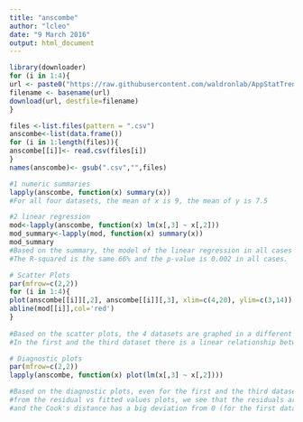 ```yaml
---
title: "anscombe"
author: "lcleo"
date: "9 March 2016"
output: html_document
---
```



```r
library(downloader)
for (i in 1:4){
url <- paste0("https://raw.githubusercontent.com/waldronlab/AppStatTrento/master/Session4/anscombe",i,".csv")
filename <- basename(url)
download(url, destfile=filename)
}

files <-list.files(pattern = ".csv")
anscombe<-list(data.frame())
for (i in 1:length(files)){
anscombe[[i]]<- read.csv(files[i])
}
names(anscombe)<- gsub(".csv","",files)

#1 numeric summaries
lapply(anscombe, function(x) summary(x))
#For all four datasets, the mean of x is 9, the mean of y is 7.5

#2 linear regression
mod<-lapply(anscombe, function(x) lm(x[,3] ~ x[,2]))
mod_summary<-lapply(mod, function(x) summary(x))
mod_summary
#Based on the summary, the model of the linear regression in all cases is y=3+0.5x
#The R-squared is the same 66% and the p-value is 0.002 in all cases.

# Scatter Plots
par(mfrow=c(2,2))
for (i in 1:4){
plot(anscombe[[i]][,2], anscombe[[i]][,3], xlim=c(4,20), ylim=c(3,14))
abline(mod[[i]],col='red')
}
       
#Based on the scatter plots, the 4 datasets are graphed in a different way.
#In the first and the third dataset there is a linear relationship between x and y. The third dataset has an outlier.

# Diagnostic plots    
par(mfrow=c(2,2))
lapply(anscombe, function(x) plot(lm(x[,3] ~ x[,2])))

#Based on the diagnostic plots, even for the first and the third dataset that seem to be explained by the linear model,
#from the residual vs fitted values plots, we see that the residuals are not close to 0 (for the third dataset)
#and the Cook's distance has a big deviation from 0 (for the first dataset)
```

